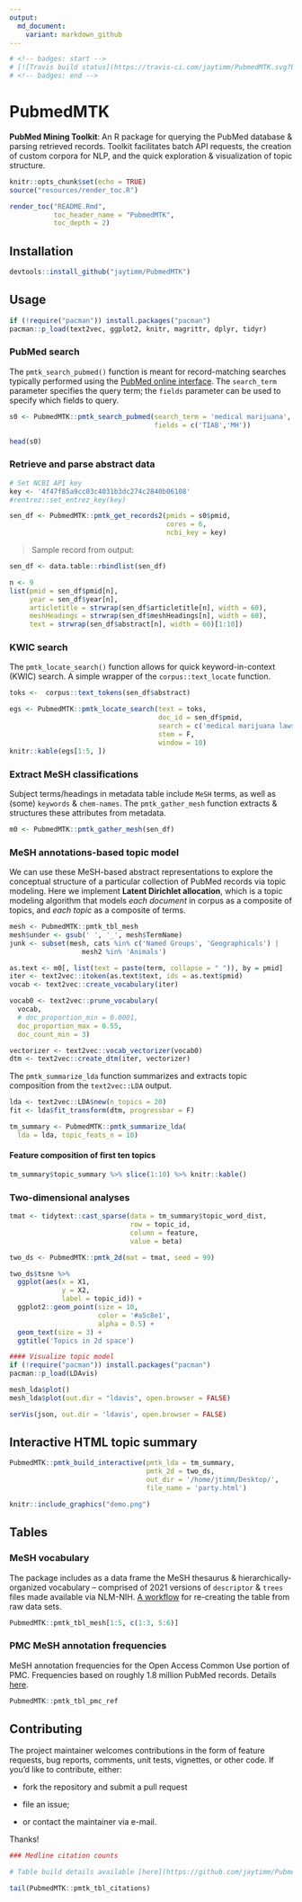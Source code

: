 ```yaml
---
output:
  md_document:
    variant: markdown_github
---
```


```r
# <!-- badges: start -->
# [![Travis build status](https://travis-ci.com/jaytimm/PubmedMTK.svg?branch=main)](https://travis-ci.com/jaytimm/PubmedMTK)
# <!-- badges: end -->
```


# PubmedMTK

**PubMed Mining Toolkit**:  An R package for querying the PubMed database & parsing retrieved records.  Toolkit facilitates batch API requests, the creation of custom corpora for NLP, and the quick exploration & visualization of topic structure.  


```r
knitr::opts_chunk$set(echo = TRUE)
source("resources/render_toc.R")
```


```r
render_toc("README.Rmd",
           toc_header_name = "PubmedMTK",
           toc_depth = 2)
```



## Installation

```r
devtools::install_github("jaytimm/PubmedMTK")
```


## Usage

```r
if (!require("pacman")) install.packages("pacman")
pacman::p_load(text2vec, ggplot2, knitr, magrittr, dplyr, tidyr)
```


### PubMed search

The `pmtk_search_pubmed()` function is meant for record-matching searches typically performed using the [PubMed online interface](https://pubmed.ncbi.nlm.nih.gov/).  The `search_term` parameter specifies the query term; the `fields` parameter can be used to specify which fields to query. 

```r
s0 <- PubmedMTK::pmtk_search_pubmed(search_term = 'medical marijuana', 
                                    fields = c('TIAB','MH'))
```


```r
head(s0)
```






### Retrieve and parse abstract data 


```r
# Set NCBI API key
key <- '4f47f85a9cc03c4031b3dc274c2840b06108'
#rentrez::set_entrez_key(key)
```



```r
sen_df <- PubmedMTK::pmtk_get_records2(pmids = s0$pmid, 
                                       cores = 6, 
                                       ncbi_key = key) 
```


> Sample record from output:

```r
sen_df <- data.table::rbindlist(sen_df)

n <- 9
list(pmid = sen_df$pmid[n],
     year = sen_df$year[n],
     articletitle = strwrap(sen_df$articletitle[n], width = 60),
     meshHeadings = strwrap(sen_df$meshHeadings[n], width = 60),
     text = strwrap(sen_df$abstract[n], width = 60)[1:10])
```




### KWIC search

The `pmtk_locate_search()` function allows for quick keyword-in-context (KWIC) search.  A simple wrapper of the `corpus::text_locate` function. 

```r
toks <-  corpus::text_tokens(sen_df$abstract)

egs <- PubmedMTK::pmtk_locate_search(text = toks,
                                     doc_id = sen_df$pmid,
                                     search = c('medical marijuana laws'),
                                     stem = F,
                                     window = 10)
knitr::kable(egs[1:5, ])
```



### Extract MeSH classifications

Subject terms/headings in metadata table include `MeSH` terms, as well as (some) `keywords` & `chem-names`.   The `pmtk_gather_mesh` function extracts & structures these attributes from metadata. 

```r
m0 <- PubmedMTK::pmtk_gather_mesh(sen_df)
```




### MeSH annotations-based topic model

We can use these MeSH-based abstract representations to explore the conceptual structure of a particular collection of PubMed records via topic modeling. Here we implement **Latent Dirichlet allocation**, which is a topic modeling algorithm that models *each document* in corpus as a composite of topics, and *each topic* as a composite of terms.  

```r
mesh <- PubmedMTK::pmtk_tbl_mesh
mesh$under <- gsub(' ', '_', mesh$TermName)
junk <- subset(mesh, cats %in% c('Named Groups', 'Geographicals') |
                  mesh2 %in% 'Animals')
```


```r
as.text <- m0[, list(text = paste(term, collapse = " ")), by = pmid]
iter <- text2vec::itoken(as.text$text, ids = as.text$pmid)  
vocab <- text2vec::create_vocabulary(iter)

vocab0 <- text2vec::prune_vocabulary(
  vocab, 
  # doc_proportion_min = 0.0001,
  doc_proportion_max = 0.55,
  doc_count_min = 3) 

vectorizer <- text2vec::vocab_vectorizer(vocab0)
dtm <- text2vec::create_dtm(iter, vectorizer)
```



The `pmtk_summarize_lda` function summarizes and extracts topic composition from the `text2vec::LDA` output. 

```r
lda <- text2vec::LDA$new(n_topics = 20) 
fit <- lda$fit_transform(dtm, progressbar = F)

tm_summary <- PubmedMTK::pmtk_summarize_lda(
  lda = lda, topic_feats_n = 10)
```


#### Feature composition of first ten topics

```r
tm_summary$topic_summary %>% slice(1:10) %>% knitr::kable()
```


### Two-dimensional analyses

```r
tmat <- tidytext::cast_sparse(data = tm_summary$topic_word_dist,
                              row = topic_id,
                              column = feature,
                              value = beta)

two_ds <- PubmedMTK::pmtk_2d(mat = tmat, seed = 99)
```


```r
two_ds$tsne %>%
  ggplot(aes(x = X1,
             y = X2,
             label = topic_id)) +
  ggplot2::geom_point(size = 10, 
                      color = '#a5c8e1',
                      alpha = 0.5) +
  geom_text(size = 3) +
  ggtitle('Topics in 2d space')
```


```r
#### Visualize topic model
if (!require("pacman")) install.packages("pacman")
pacman::p_load(LDAvis)

mesh_lda$plot()
mesh_lda$plot(out.dir = "ldavis", open.browser = FALSE)

serVis(json, out.dir = 'ldavis', open.browser = FALSE)
```


## Interactive HTML topic summary

```r
PubmedMTK::pmtk_build_interactive(pmtk_lda = tm_summary,
                                  pmtk_2d = two_ds,
                                  out_dir = '/home/jtimm/Desktop/',
                                  file_name = 'party.html')
```


```r
knitr::include_graphics("demo.png")
```




## Tables

### MeSH vocabulary 

  The package includes as a data frame the MeSH thesaurus & hierarchically-organized vocabulary -- comprised of 2021 versions of `descriptor` & `trees` files made available via NLM-NIH.  [A workflow](https://github.com/jaytimm/PubmedMTK/blob/main/mds/build-MeSH-df.md) for re-creating the table from raw data sets.  

```r
PubmedMTK::pmtk_tbl_mesh[1:5, c(1:3, 5:6)]
```




### PMC MeSH annotation frequencies

MeSH annotation frequencies for the Open Access Common Use portion of PMC.  Frequencies based on roughly 1.8 million PubMed records.  Details [here](https://github.com/jaytimm/PubmedMTK/blob/main/mds/pmc-reference.md).

```r
PubmedMTK::pmtk_tbl_pmc_ref
```



## Contributing

The project maintainer welcomes contributions in the form of feature requests, bug reports, comments, unit tests, vignettes, or other code. If you'd like to contribute, either:

* fork the repository and submit a pull request

* file an issue;

* or contact the maintainer via e-mail.

Thanks!



```r
### Medline citation counts

# Table build details available [here](https://github.com/jaytimm/PubmedMTK/blob/main/mds/medline_citations.md).

tail(PubmedMTK::pmtk_tbl_citations)
```

